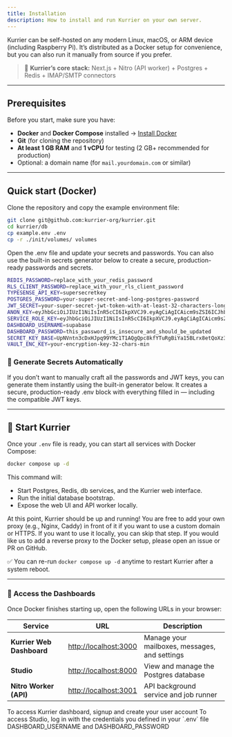 ```yaml
---
title: Installation
description: How to install and run Kurrier on your own server.
---
```


Kurrier can be self-hosted on any modern Linux, macOS, or ARM device (including Raspberry Pi).
It’s distributed as a Docker setup for convenience, but you can also run it manually from source if you prefer.

> 🧱 **Kurrier’s core stack:**
> Next.js + Nitro (API worker) + Postgres + Redis + IMAP/SMTP connectors

---

## Prerequisites

Before you start, make sure you have:

- **Docker** and **Docker Compose** installed
→ [Install Docker](https://docs.docker.com/get-docker/)
- **Git** (for cloning the repository)
- **At least 1 GB RAM** and **1 vCPU** for testing (2 GB+ recommended for production)
- Optional: a domain name (for `mail.yourdomain.com` or similar)

---

## Quick start (Docker)

Clone the repository and copy the example environment file:

```bash
git clone git@github.com:kurrier-org/kurrier.git
cd kurrier/db
cp example.env .env
cp -r ./init/volumes/ volumes
```

Open the .env file and update your secrets and passwords. You can also use the built-in secrets generator below to create a secure, production-ready passwords and secrets.

```bash
REDIS_PASSWORD=replace_with_your_redis_password
RLS_CLIENT_PASSWORD=replace_with_your_rls_client_password
TYPESENSE_API_KEY=supersecretkey
POSTGRES_PASSWORD=your-super-secret-and-long-postgres-password
JWT_SECRET=your-super-secret-jwt-token-with-at-least-32-characters-long
ANON_KEY=eyJhbGciOiJIUzI1NiIsInR5cCI6IkpXVCJ9.eyAgCiAgICAicm9sZSI6ICJhbm9uIiwKICAgICJpc3MiOiAic3VwYWJhc2UtZGVtbyIsCiAgICAiaWF0IjogMTY0MTc2OTIwMCwKICAgICJleHAiOiAxNzk5NTM1NjAwCn0.dc_X5iR_VP_qT0zsiyj_I_OZ2T9FtRU2BBNWN8Bu4GE
SERVICE_ROLE_KEY=eyJhbGciOiJIUzI1NiIsInR5cCI6IkpXVCJ9.eyAgCiAgICAicm9sZSI6ICJzZXJ2aWNlX3JvbGUiLAogICAgImlzcyI6ICJzdXBhYmFzZS1kZW1vIiwKICAgICJpYXQiOiAxNjQxNzY5MjAwLAogICAgImV4cCI6IDE3OTk1MzU2MDAKfQ.DaYlNEoUrrEn2Ig7tqibS-PHK5vgusbcbo7X36XVt4Q
DASHBOARD_USERNAME=supabase
DASHBOARD_PASSWORD=this_password_is_insecure_and_should_be_updated
SECRET_KEY_BASE=UpNVntn3cDxHJpq99YMc1T1AQgQpc8kfYTuRgBiYa15BLrx8etQoXz3gZv1/u2oq
VAULT_ENC_KEY=your-encryption-key-32-chars-min
```

### 🔐 Generate Secrets Automatically

If you don’t want to manually craft all the passwords and JWT keys, you can generate them instantly using the built-in generator below.
It creates a secure, production-ready .env block with everything filled in — including the compatible JWT keys.

<Card>
    <SecretsGenerator />
</Card>

---

## 🚀 Start Kurrier

Once your `.env` file is ready, you can start all services with Docker Compose:

```bash
docker compose up -d
```

This command will:
- Start Postgres, Redis, db services, and the Kurrier web interface.
- Run the initial database bootstrap.
- Expose the web UI and API worker locally.

At this point, Kurrier should be up and running! You are free to add your own proxy (e.g., Nginx, Caddy) in front of it if you want to use a custom domain or HTTPS. If you want to use it locally, you can skip that step.
If you would like us to add a reverse proxy to the Docker setup, please open an issue or PR on GitHub.

<Card>
    ✅ You can re-run <code>docker compose up -d</code> anytime to restart Kurrier after a system reboot.
</Card>

---

### 🧭 Access the Dashboards

Once Docker finishes starting up, open the following URLs in your browser:

| Service | URL | Description |
|----------|-----|-------------|
| **Kurrier Web Dashboard** | [http://localhost:3000](http://localhost:3000) | Manage your mailboxes, messages, and settings |
| **Studio** | [http://localhost:8000](http://localhost:8000) | View and manage the Postgres database |
| **Nitro Worker (API)** | [http://localhost:3001](http://localhost:3001) | API background service and job runner |


<Callout type="info">
    To access Kurrier dashboard, signup and create your user account
</Callout>

<Callout type="info">
    To access Studio, log in with the credentials you defined in your `.env` file DASHBOARD_USERNAME
    and DASHBOARD_PASSWORD
</Callout>


